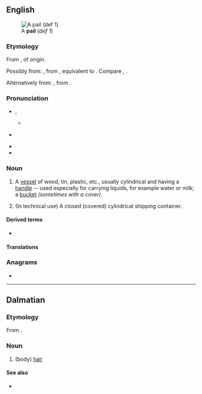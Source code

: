 {{also|pa'il}}
==English==
[[Image:Bail_(PSF).png|thumb|A '''pail''' (''def 1'')]]

===Etymology===
From {{inh|en|enm|payle|t=wooden container}}, of {{unk|en|title=uncertain}} origin.

Possibly from:
{{inh|en|ang|pæġel|t=wine vessel, container for liquids, pail; liquid measure}}, from {{inh|en|gem-pro|*pagilaz}}, equivalent to {{suffix|en|peg|le|nocat=1}}. Compare {{cog|dum|pegel|t=half-pint}}, {{cog|da|pægl|t=half-pint}}.

Alternatively from: {{der|en|fro|paielle|t=pan, cooking vessel, liquid measure}}, from {{der|en|la|patella|t=shallow dish}}.

===Pronunciation===
* {{IPA|/peɪl/|lang=en}}, {{enPR|pāl}}
** {{IPA|[pʰeɪ̯ɫ]|[pʰeəɫ]|lang=en}}
* {{a|US}} {{audio|en-us-pail.ogg|lang=en}}
* {{rhymes|eɪl|lang=en}}
* {{homophones|lang=en|pale}}

===Noun===
{{en-noun}}

# A [[vessel]] of wood, tin, plastic, etc., usually cylindrical and having a [[handle]] -- used especially for carrying liquids, for example water or milk; a [[bucket]] ''(sometimes with a cover)''.
#: {{syn|en|bucket}}
#: {{ux|en|The milkmaid carried a '''pail''' of milk in each hand.}}
# (In technical use) A closed (covered) cylindrical shipping container.

====Derived terms====
* {{l|en|pailful}}

====Translations====
{{trans-see|bucket}}

===Anagrams===
* {{anagrams|en|a=ailp|ALIP|Pali|lipa|pali|pali-|pial|pila}}

----

==Dalmatian==

===Etymology===
From {{inh|dlm|la|pilus}}.

===Noun===
{{head|dlm|noun|g=m}}

# (body) [[hair]]

====See also====
* {{l|dlm|capei}}